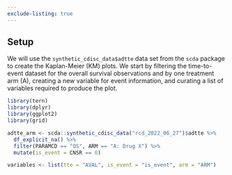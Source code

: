 ```yaml
---
exclude-listing: true
---
```


## Setup

We will use the `synthetic_cdisc_data$adtte` data set from the `scda` package to create the Kaplan-Meier (KM) plots.
We start by filtering the time-to-event dataset for the overall survival observations and by one treatment arm (A), creating a new variable for event information, and curating a list of variables required to produce the plot.

```r
library(tern)
library(dplyr)
library(ggplot2)
library(grid)

adtte_arm <- scda::synthetic_cdisc_data("rcd_2022_06_27")$adtte %>%
  df_explicit_na() %>%
  filter(PARAMCD == "OS", ARM == "A: Drug X") %>%
  mutate(is_event = CNSR == 0)

variables <- list(tte = "AVAL", is_event = "is_event", arm = "ARM")
```
